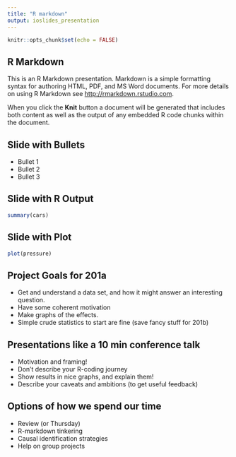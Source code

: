 ```yaml
---
title: "R markdown"
output: ioslides_presentation
---
```


```r
knitr::opts_chunk$set(echo = FALSE)
```

## R Markdown

This is an R Markdown presentation. Markdown is a simple formatting syntax for authoring HTML, PDF, and MS Word documents. For more details on using R Markdown see <http://rmarkdown.rstudio.com>.

When you click the **Knit** button a document will be generated that includes both content as well as the output of any embedded R code chunks within the document.

## Slide with Bullets

- Bullet 1
- Bullet 2
- Bullet 3

## Slide with R Output

```r
summary(cars)
```

## Slide with Plot

```r
plot(pressure)
```


## Project Goals for 201a

- Get and understand a data set, and how it might answer an interesting question.  
- Have some coherent motivation  
- Make graphs of the effects.  
- Simple crude statistics to start are fine (save fancy stuff for 201b)  

## Presentations like a 10 min conference talk

- Motivation and framing!   
- Don't describe your R-coding journey  
- Show results in nice graphs, and explain them!   
- Describe your caveats and ambitions (to get useful feedback)  

## Options of how we spend our time

- Review (or Thursday)  
- R-markdown tinkering  
- Causal identification strategies  
- Help on group projects  
